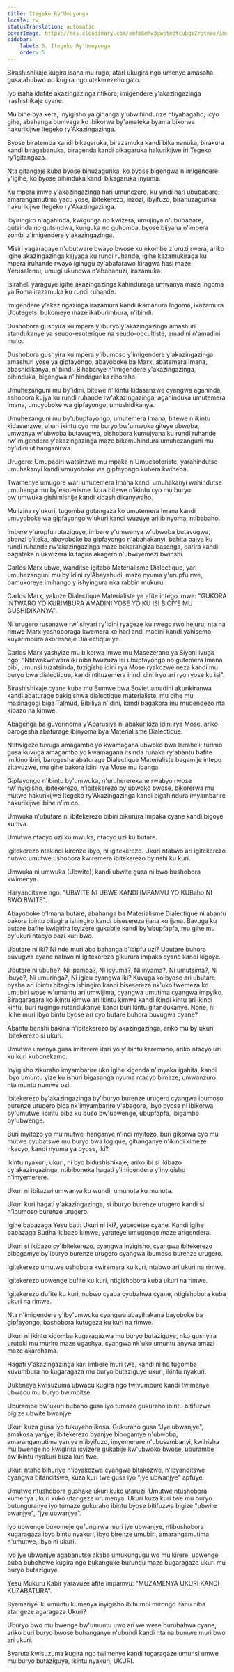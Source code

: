 ```yaml
---
title: Itegeko Ry'Umuyonga
locale: rw
statusTranslation: automatic
coverImage: https://res.cloudinary.com/xmfm6mhw3gwctndtcubgx2rptnae/image/upload/v1741354419/small_cover_la_gran_rebelion_28716e29d2.webp
sidebar:
    label: 5. Itegeko Ry'Umuyonga
    order: 5
---
```

Birashishikaje kugira isaha mu rugo, atari ukugira ngo umenye amasaha gusa ahubwo no kugira ngo utekerezeho gato.

Iyo isaha idafite akazingazinga ntikora; imigendere y'akazingazinga irashishikaje cyane.

Mu bihe bya kera, inyigisho ya gihanga y'ubwihindurize ntiyabagaho; icyo gihe, abahanga bumvaga ko ibikorwa by'amateka byama bikorwa hakurikijwe Itegeko ry'Akazingazinga.

Byose biratemba kandi bikagaruka, birazamuka kandi bikamanuka, birakura kandi biragabanuka, biragenda kandi bikagaruka hakurikijwe iri Tegeko ry'igitangaza.

Nta gitangaje kuba byose bihuzagurika, ko byose bigengwa n'imigendere y'igihe, ko byose bihinduka kandi bikagaruka inyuma.

Ku mpera imwe y'akazingazinga hari umunezero, ku yindi hari ububabare; amarangamutima yacu yose, ibitekerezo, inzozi, ibyifuzo, birahuzagurika hakurikijwe Itegeko ry'Akazingazinga.

Ibyiringiro n'agahinda, kwigunga no kwizera, umujinya n'ububabare, gutsinda no gutsindwa, kunguka no guhomba, byose bijyana n'impera zombi z'imigendere y'akazingazinga.

Misiri yagaragaye n'ubutware bwayo bwose ku nkombe z'uruzi rwera, ariko igihe akazingazinga kajyaga ku rundi ruhande, igihe kazamukiraga ku mpera iruhande rwayo igihugu cy'abafarawo kiragwa hasi maze Yerusalemu, umugi ukundwa n'abahanuzi, irazamuka.

Isiraheli yaraguye igihe akazingazinga kahinduraga umwanya maze Ingoma ya Roma irazamuka ku rundi ruhande.

Imigendere y'akazingazinga irazamura kandi ikamanura Ingoma, ikazamura Ubutegetsi bukomeye maze ikaburimbura, n'ibindi.

Dushobora gushyira ku mpera y'iburyo y'akazingazinga amashuri atandukanye ya seudo-esoterique na seudo-occultiste, amadini n'amadini mato.

Dushobora gushyira ku mpera y'ibumoso y'imigendere y'akazingazinga amashuri yose ya gipfayongo, abayoboke ba Marx, abatemera Imana, abashidikanya, n'ibindi. Bihabanye n'imigendere y'akazingazinga, bihinduka, bigengwa n'ihindagurika rihoraho.

Umuhezanguni mu by'idini, bitewe n'ikintu kidasanzwe cyangwa agahinda, ashobora kujya ku rundi ruhande rw'akazingazinga, agahinduka umutemera Imana, umuyoboke wa gipfayongo, umushidikanya.

Umuhezanguni mu by'ubupfayongo, umutemera Imana, bitewe n'ikintu kidasanzwe, ahari ikintu cyo mu buryo bw'umwuka giteye ubwoba, umwanya w'ubwoba butavugwa, bishobora kumujyana ku rundi ruhande rw'imigendere y'akazingazinga maze bikamuhindura umuhezanguni mu by'idini utihanganirwa.

Urugero: Umupadiri watsinzwe mu mpaka n'Umuesoteriste, yarahindutse umuhakanyi kandi umuyoboke wa gipfayongo kubera kwiheba.

Twamenye umugore wari umutemera Imana kandi umuhakanyi wahindutse umuhanga mu by'esoterisme ikora bitewe n'ikintu cyo mu buryo bw'umwuka gishimishije kandi kidashidikanywaho.

Mu izina ry'ukuri, tugomba gutangaza ko umutemera Imana kandi umuyoboke wa gipfayongo w'ukuri kandi wuzuye ari ibinyoma, ntibabaho.

Imbere y'urupfu rutaziguye, imbere y'umwanya w'ubwoba butavugwa, abanzi b'iteka, abayoboke ba gipfayongo n'abahakanyi, bahita bajya ku rundi ruhande rw'akazingazinga maze bakarangiza basenga, barira kandi bagataka n'ukwizera kutagira akagero n'ubwiyemezi bwinshi.

Carlos Marx ubwe, wanditse igitabo Materialisme Dialectique, yari umuhezanguni mu by'idini ry'Abayahudi, maze nyuma y'urupfu rwe, bamukoreye imihango y'ishyingura nka rabbin mukuru.

Carlos Marx, yakoze Dialectique Materialiste ye afite intego imwe: "GUKORA INTWARO YO KURIMBURA AMADINI YOSE YO KU ISI BICIYE MU GUSHIDIKANYA".

Ni urugero rusanzwe rw'ishyari ry'idini ryageze ku rwego rwo hejuru; nta na rimwe Marx yashoboraga kwemera ko hari andi madini kandi yahisemo kuyarimbura akoresheje Dialectique ye.

Carlos Marx yashyize mu bikorwa imwe mu Masezerano ya Siyoni ivuga ngo: "Ntitwakwitwara iki niba twuzuza isi ubupfayongo no gutemera Imana bibi, umunsi tuzatsinda, tuzigisha idini rya Mose ryakozwe neza kandi mu buryo bwa dialectique, kandi ntituzemera irindi dini iryo ari ryo ryose ku isi".

Birashishikaje cyane kuba mu Bumwe bwa Soviet amadini akurikiranwa kandi abaturage bakigishwa dialectique materialiste, mu gihe mu masinagogi biga Talmud, Bibiliya n'idini, kandi bagakora mu mudendezo nta kibazo na kimwe.

Abagenga ba guverinoma y'Abarusiya ni abakurikiza idini rya Mose, ariko barogesha abaturage ibinyoma bya Materialisme Dialectique.

Ntitwigeze tuvuga amagambo yo kwamagana ubwoko bwa Isiraheli; turimo gusa kuvuga amagambo yo kwamagana itsinda runaka ry'abantu bafite imikino ibiri, barogesha abaturage Dialectique Materialiste bagamije intego zitavuzwe, mu gihe bakora idini rya Mose mu ibanga.

Gipfayongo n'ibintu by'umwuka, n'uruhererekane rwabyo rwose rw'inyigisho, ibitekerezo, n'ibitekerezo by'ubwoko bwose, bikorerwa mu mutwe hakurikijwe Itegeko ry'Akazingazinga kandi bigahindura imyambarire hakurikijwe ibihe n'imico.

Umwuka n'ubutare ni ibitekerezo bibiri bikurura impaka cyane kandi bigoye kumva.

Umutwe ntacyo uzi ku mwuka, ntacyo uzi ku butare.

Igitekerezo ntakindi kirenze ibyo, ni igitekerezo. Ukuri ntabwo ari igitekerezo nubwo umutwe ushobora kwiremera ibitekerezo byinshi ku kuri.

Umwuka ni umwuka (Ubwite), kandi ubwite gusa ni bwo bushobora kwimenya.

Haryanditswe ngo: "UBWITE NI UBWE KANDI IMPAMVU YO KUBaho NI BWO BWITE".

Abayoboke b'Imana butare, abahanga ba Materialisme Dialectique ni abantu bakora ibintu bitagira ishingiro kandi bisesereza ijana ku ijana. Bavuga ku butare bafite kwigirira icyizere gukabije kandi by'ubupfapfa, mu gihe mu by'ukuri ntacyo bazi kuri bwo.

Ubutare ni iki? Ni nde muri abo bahanga b'ibipfu uzi? Ubutare buhora buvugwa cyane nabwo ni igitekerezo gikurura impaka cyane kandi kigoye.

Ubutare ni ubuhe?, Ni ipamba?, Ni icyuma?, Ni inyama?, Ni umutsima?, Ni ibuye?, Ni umuringa?, Ni igicu cyangwa iki? Kuvuga ko byose ari ubutare byaba ari ibintu bitagira ishingiro kandi bisesereza nk'uko twemeza ko umubiri wose w'umuntu ari umwijima, cyangwa umutima cyangwa impyiko. Biragaragara ko ikintu kimwe ari ikintu kimwe kandi ikindi kintu ari ikindi kintu, buri rugingo rutandukanye kandi buri kintu gitandukanye. None, ni ikihe muri ibyo bintu byose ari cyo butare buhora buvugwa cyane?

Abantu benshi bakina n'ibitekerezo by'akazingazinga, ariko mu by'ukuri ibitekerezo si ukuri.

Umutwe umenya gusa imiterere itari yo y'ibintu karemano, ariko ntacyo uzi ku kuri kubonekamo.

Inyigisho zikuraho imyambarire uko igihe kigenda n'imyaka igahita, kandi ibyo umuntu yize ku ishuri bigasanga nyuma ntacyo bimaze; umwanzuro: nta muntu numwe uzi.

Ibitekerezo by'akazingazinga by'iburyo burenze urugero cyangwa ibumoso burenze urugero bica nk'imyambarire y'abagore, ibyo byose ni ibikorwa by'umutwe, ibintu biba ku buso bw'ubwenge, ubupfapfa, ibigambo by'ubwenge.

Buri myitozo yo mu mutwe ihanganye n'indi myitozo, buri gikorwa cyo mu mutwe cyubatswe mu buryo bwa logique, gihanganye n'ikindi kimeze nkacyo, kandi nyuma ya byose, iki?

Ikintu nyakuri, ukuri, ni byo bidushishikaje; ariko ibi si ikibazo cy'akazingazinga, ntibiboneka hagati y'imigendere y'inyigisho n'imyemerere.

Ukuri ni ibitazwi umwanya ku wundi, umunota ku munota.

Ukuri kuri hagati y'akazingazinga, si iburyo burenze urugero kandi si n'ibumoso burenze urugero.

Igihe babazaga Yesu bati: Ukuri ni iki?, yacecetse cyane. Kandi igihe babazaga Budha ikibazo kimwe, yarateye umugongo maze arigendera.

Ukuri si ikibazo cy'ibitekerezo, cyangwa inyigisho, cyangwa ibitekerezo bibogamye by'iburyo burenze urugero cyangwa ibumoso burenze urugero.

Igitekerezo umutwe ushobora kwiremera ku kuri, ntabwo ari ukuri na rimwe.

Igitekerezo ubwenge bufite ku kuri, ntigishobora kuba ukuri na rimwe.

Igitekerezo dufite ku kuri, nubwo cyaba cyubahwa cyane, ntigishobora kuba ukuri na rimwe.

Nta n'imigendere y'iby'umwuka cyangwa abayihakana bayoboke ba gipfayongo, bashobora kutugeza ku kuri na rimwe.

Ukuri ni ikintu kigomba kugaragazwa mu buryo butaziguye, nko gushyira urutoki mu muriro maze ugashya, cyangwa nk'uko umuntu anywa amazi maze akarohama.

Hagati y'akazingazinga kari imbere muri twe, kandi ni ho tugomba kuvumbura no kugaragaza mu buryo butaziguye ukuri, ikintu nyakuri.

Dukeneye kwisuzuma ubwacu kugira ngo twivumbure kandi twimenye ubwacu mu buryo bwimbitse.

Uburambe bw'ukuri bubaho gusa iyo tumaze gukuraho ibintu bitifuzwa bigize ubwite bwanjye.

Ukuri kuza gusa iyo tukuyeho ikosa. Gukuraho gusa "Jye ubwanjye", amakosa yanjye, ibitekerezo byanjye bibogamye n'ubwoba, amarangamutima yanjye n'ibyifuzo, imyemerere n'ubusambanyi, kwihisha mu bwenge no kwigirira icyizere gukabije kw'ubwoko bwose, uburambe bw'ikintu nyakuri buza kuri twe.

Ukuri ntaho bihuriye n'ibyakozwe cyangwa bitakozwe, n'ibyanditswe cyangwa bitanditswe, kuza kuri twe gusa iyo "jye ubwanjye" apfuye.

Umutwe ntushobora gushaka ukuri kuko utaruzi. Umutwe ntushobora kumenya ukuri kuko utarigeze urumenya. Ukuri kuza kuri twe mu buryo butunguranye iyo tumaze gukuraho ibintu byose bitifuzwa bigize "ubwite bwanjye", "jye ubwanjye".

Iyo ubwenge bukomeje gufungirwa muri jye ubwanjye, ntibushobora kugaragaza ibyo bintu nyakuri, ibyo birenze umubiri, amarangamutima n'umutwe, ibyo ni ukuri.

Iyo jye ubwanjye agabanutse akaba umukungugu wo mu kirere, ubwenge buba bubohowe kugira ngo bukanguke burundu maze bugaragaze ukuri mu buryo butaziguye.

Yesu Mukuru Kabir yaravuze afite impamvu: "MUZAMENYA UKURI KANDI KUZABATURA".

Byamariye iki umuntu kumenya inyigisho ibihumbi mirongo itanu niba atarigeze agaragaza Ukuri?

Uburyo bwo mu bwenge bw'umuntu uwo ari we wese burubahwa cyane, ariko buri buryo bwose buhanganye n'ubundi kandi nta na bumwe muri bwo ari ukuri.

Byaruta kwisuzuma kugira ngo twimenye kandi tugaragaze umunsi umwe mu buryo butaziguye, ikintu nyakuri, UKURI.


